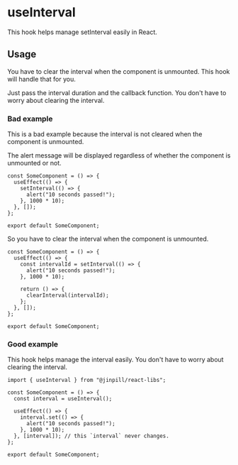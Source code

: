 
<Meta title="Hooks/useInterval" />
<Styles />

# useInterval

This hook helps manage setInterval easily in React.

## Usage

You have to clear the interval when the component is unmounted. This hook will handle that for you.

Just pass the interval duration and the callback function. You don't have to worry about clearing the interval.

### Bad example

This is a bad example because the interval is not cleared when the component is unmounted.

The alert message will be displayed regardless of whether the component is unmounted or not.

```tsx
const SomeComponent = () => {
  useEffect(() => {
    setInterval(() => {
      alert("10 seconds passed!");
    }, 1000 * 10);
  }, []);
};

export default SomeComponent;
```

So you have to clear the interval when the component is unmounted.

```tsx
const SomeComponent = () => {
  useEffect(() => {
    const intervalId = setInterval(() => {
      alert("10 seconds passed!");
    }, 1000 * 10);

    return () => {
      clearInterval(intervalId);
    };
  }, []);
};

export default SomeComponent;
```

### Good example

This hook helps manage the interval easily. You don't have to worry about clearing the interval.

```tsx
import { useInterval } from "@jinpill/react-libs";

const SomeComponent = () => {
  const interval = useInterval();

  useEffect(() => {
    interval.set(() => {
      alert("10 seconds passed!");
    }, 1000 * 10);
  }, [interval]); // this `interval` never changes.
};

export default SomeComponent;
```
